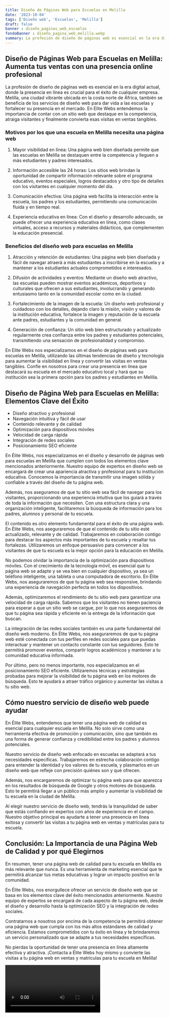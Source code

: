 ```yaml
---
title: Diseño de Páginas Web para Escuelas en Melilla
date: '2023-10-04'
tags: ['Diseño web', 'Escuelas', 'Melilla']
draft: false
banner : diseño_paginas_web_escuelas
fondoBanner : diseño_pagina_web_melilla.webp
summary: La profesión de diseño de páginas web es esencial en la era digital actual, donde la presencia en línea es crucial para el éxito de cualquier empresa. Melilla, una ciudad vibrante ubicada en la costa norte de África, también se beneficia de los servicios de diseño web para dar vida a las escuelas y fortalecer su presencia en el mercado. En Elite Webs entendemos la importancia de contar con un sitio web que destaque en la competencia, atraiga visitantes y finalmente convierta esas visitas en ventas tangibles.
---
```


## Diseño de Páginas Web para Escuelas en Melilla: Aumenta tus ventas con una presencia online profesional

La profesión de diseño de páginas web es esencial en la era digital actual, donde la presencia en línea es crucial para el éxito de cualquier empresa. Melilla, una ciudad vibrante ubicada en la costa norte de África, también se beneficia de los servicios de diseño web para dar vida a las escuelas y fortalecer su presencia en el mercado. En Elite Webs entendemos la importancia de contar con un sitio web que destaque en la competencia, atraiga visitantes y finalmente convierta esas visitas en ventas tangibles.

### Motivos por los que una escuela en Melilla necesita una página web

1. Mayor visibilidad en línea: Una página web bien diseñada permite que las escuelas en Melilla se destaquen entre la competencia y lleguen a más estudiantes y padres interesados.

2. Información accesible las 24 horas: Los sitios web brindan la oportunidad de compartir información relevante sobre el programa educativo, eventos especiales, logros destacados y otro tipo de detalles con los visitantes en cualquier momento del día.

3. Comunicación efectiva: Una página web facilita la interacción entre la escuela, los padres y los estudiantes, permitiendo una comunicación fluida y en tiempo real.

4. Experiencia educativa en línea: Con el diseño y desarrollo adecuado, se puede ofrecer una experiencia educativa en línea, como clases virtuales, acceso a recursos y materiales didácticos, que complementen la educación presencial.

### Beneficios del diseño web para escuelas en Melilla

1. Atracción y retención de estudiantes: Una página web bien diseñada y fácil de navegar atraerá a más estudiantes a inscribirse en la escuela y a mantener a los estudiantes actuales comprometidos e interesados.

2. Difusión de actividades y eventos: Mediante un diseño web atractivo, las escuelas pueden mostrar eventos académicos, deportivos y culturales que ofrecen a sus estudiantes, involucrando y generando entusiasmo tanto en la comunidad escolar como en la ciudad.

3. Fortalecimiento de la imagen de la escuela: Un diseño web profesional y cuidadoso con los detalles, dejando claro la misión, visión y valores de la institución educativa, fortalece la imagen y reputación de la escuela ante padres, estudiantes y la comunidad en general.

4. Generación de confianza: Un sitio web bien estructurado y actualizado regularmente crea confianza entre los padres y estudiantes potenciales, transmitiendo una sensación de profesionalidad y compromiso.

En Elite Webs nos especializamos en el diseño de páginas web para escuelas en Melilla, utilizando las últimas tendencias de diseño y tecnología para aumentar la visibilidad en línea y convertir las visitas en ventas tangibles. Confíe en nosotros para crear una presencia en línea que destacará su escuela en el mercado educativo local y hará que su institución sea la primera opción para los padres y estudiantes en Melilla.

<GifSeo />

<Cta />

## Diseño de Página Web para Escuelas en Melilla: Elementos Clave del Éxito

- Diseño atractivo y profesional
- Navegación intuitiva y fácil de usar
- Contenido relevante y de calidad
- Optimización para dispositivos móviles
- Velocidad de carga rápida
- Integración de redes sociales
- Posicionamiento SEO eficiente

En Élite Webs, nos especializamos en el diseño y desarrollo de páginas web para escuelas en Melilla que cumplen con todos los elementos clave mencionados anteriormente. Nuestro equipo de expertos en diseño web se encargará de crear una apariencia atractiva y profesional para tu institución educativa. Conocemos la importancia de transmitir una imagen sólida y confiable a través del diseño de tu página web.

Además, nos aseguramos de que tu sitio web sea fácil de navegar para los visitantes, proporcionando una experiencia intuitiva que los guiará a través de toda la información que necesiten. Con una estructura clara y una organización inteligente, facilitaremos la búsqueda de información para los padres, alumnos y personal de tu escuela.

El contenido es otro elemento fundamental para el éxito de una página web. En Élite Webs, nos aseguraremos de que el contenido de tu sitio esté actualizado, relevante y de calidad. Trabajaremos en colaboración contigo para destacar los aspectos más importantes de tu escuela y resaltar tus fortalezas. Utilizaremos un enfoque persuasivo para convencer a los visitantes de que tu escuela es la mejor opción para la educación en Melilla.

No podemos olvidar la importancia de la optimización para dispositivos móviles. Con el crecimiento de la tecnología móvil, es esencial que tu página web se adapte y se vea bien en cualquier dispositivo, ya sea un teléfono inteligente, una tableta o una computadora de escritorio. En Élite Webs, nos aseguraremos de que tu página web sea responsive, brindando una experiencia de navegación perfecta en todos los dispositivos.

Además, optimizaremos el rendimiento de tu sitio web para garantizar una velocidad de carga rápida. Sabemos que los visitantes no tienen paciencia para esperar a que un sitio web se cargue, por lo que nos aseguraremos de que tu página sea rápida y eficiente en la entrega de la información que buscan.

La integración de las redes sociales también es una parte fundamental del diseño web moderno. En Élite Webs, nos aseguraremos de que tu página web esté conectada con tus perfiles en redes sociales para que puedas interactuar y mantener un contacto constante con tus seguidores. Esto te permitirá promover eventos, compartir logros académicos y mantener a tu comunidad educativa informada.

Por último, pero no menos importante, nos especializamos en el posicionamiento SEO eficiente. Utilizaremos técnicas y estrategias probadas para mejorar la visibilidad de tu página web en los motores de búsqueda. Esto te ayudará a atraer tráfico orgánico y aumentar las visitas a tu sitio web.

## Cómo nuestro servicio de diseño web puede ayudar

En Élite Webs, entendemos que tener una página web de calidad es esencial para cualquier escuela en Melilla. No solo sirve como una herramienta efectiva de promoción y comunicación, sino que también es una forma de generar confianza y credibilidad entre los padres y alumnos potenciales.

Nuestro servicio de diseño web enfocado en escuelas se adaptará a tus necesidades específicas. Trabajaremos en estrecha colaboración contigo para entender la identidad y los valores de tu escuela, y plasmarlos en un diseño web que refleje con precisión quiénes son y qué ofrecen.

Además, nos encargaremos de optimizar tu página web para que aparezca en los resultados de búsqueda de Google y otros motores de búsqueda. Esto te permitirá llegar a un público más amplio y aumentar la visibilidad de tu escuela en la ciudad de Melilla.

Al elegir nuestro servicio de diseño web, tendrás la tranquilidad de saber que estás confiando en expertos con años de experiencia en el campo. Nuestro objetivo principal es ayudarte a tener una presencia en línea exitosa y convertir las visitas a tu página web en ventas y matrículas para tu escuela.

## Conclusión: La Importancia de una Página Web de Calidad y por qué Elegirnos

En resumen, tener una página web de calidad para tu escuela en Melilla es más relevante que nunca. Es una herramienta de marketing esencial que te permitirá alcanzar tus metas educativas y lograr un impacto positivo en la comunidad.

En Élite Webs, nos enorgullece ofrecer un servicio de diseño web que se basa en los elementos clave del éxito mencionados anteriormente. Nuestro equipo de expertos se encargará de cada aspecto de tu página web, desde el diseño y desarrollo hasta la optimización SEO y la integración de redes sociales.

Contratarnos a nosotros por encima de la competencia te permitirá obtener una página web que cumpla con los más altos estándares de calidad y eficiencia. Estamos comprometidos con tu éxito en línea y te brindaremos un servicio personalizado que se adapte a tus necesidades específicas.

No pierdas la oportunidad de tener una presencia en línea altamente efectiva y atractiva. ¡Contacta a Élite Webs hoy mismo y convierte las visitas a tu página web en ventas y matrículas para tu escuela en Melilla!

<Video />

<CtaBot job='Escuelas' city='Melilla'/>

<Gmaps query='Melilla+españa+maps' />